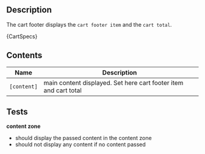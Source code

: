 
## Description
The cart footer displays the `cart footer item` and the `cart total`.

<Description>{CartSpecs}</Description>

## Contents
<DesignCartFooterZoningPreview />

| Name        | Description                                                      |
|-------------|------------------------------------------------------------------|
| `[content]` | main content displayed. Set here cart footer item and cart total |

## Tests

**content zone**
- should display the passed content in the content zone
- should not display any content if no content passed
